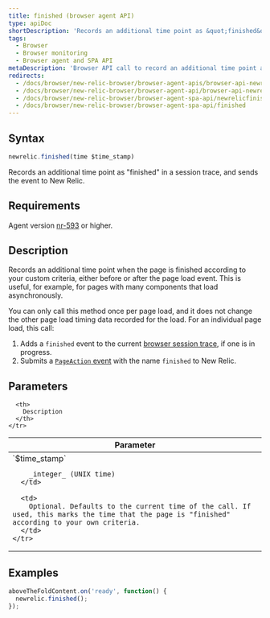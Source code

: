 ```yaml
---
title: finished (browser agent API)
type: apiDoc
shortDescription: 'Records an additional time point as &quot;finished&quot; in a session trace, and sends the event to New Relic.'
tags:
  - Browser
  - Browser monitoring
  - Browser agent and SPA API
metaDescription: 'Browser API call to record an additional time point as a finished event in a browser session trace, and report it to New Relic.'
redirects:
  - /docs/browser/new-relic-browser/browser-agent-apis/browser-api-newrelicfinished
  - /docs/browser/new-relic-browser/browser-agent-api/browser-api-newrelicfinished
  - /docs/browser/new-relic-browser/browser-agent-spa-api/newrelicfinished-browser-agent-api
  - /docs/browser/new-relic-browser/browser-agent-spa-api/finished
---
```


## Syntax

```js
newrelic.finished(time $time_stamp)
```

Records an additional time point as "finished" in a session trace, and sends the event to New Relic.

## Requirements

Agent version [nr-593](/docs/release-notes/new-relic-browser-release-notes/browser-agent-release-notes) or higher.

## Description

Records an additional time point when the page is finished according to your custom criteria, either before or after the page load event. This is useful, for example, for pages with many components that load asynchronously.

You can only call this method once per page load, and it does not change the other page load timing data recorded for the load. For an individual page load, this call:

1. Adds a `finished` event to the current [browser session trace](/docs/browser/new-relic-browser/browser-pro-features/session-traces-exploring-webpages-life-cycle), if one is in progress.
2. Submits a [`PageAction` event](/docs/insights/explore-data/attributes/browser-default-attributes-insights#pageaction-list) with the name `finished` to New Relic.

## Parameters

<table>
  <thead>
    <tr>
      <th width="25%">
        Parameter
      </th>

      <th>
        Description
      </th>
    </tr>
  </thead>

  <tbody>
    <tr>
      <td>
        `$time_stamp`

        _integer_ (UNIX time)
      </td>

      <td>
        Optional. Defaults to the current time of the call. If used, this marks the time that the page is "finished" according to your own criteria.
      </td>
    </tr>
  </tbody>
</table>

## Examples

```js
aboveTheFoldContent.on('ready', function() {
  newrelic.finished();
});
```
